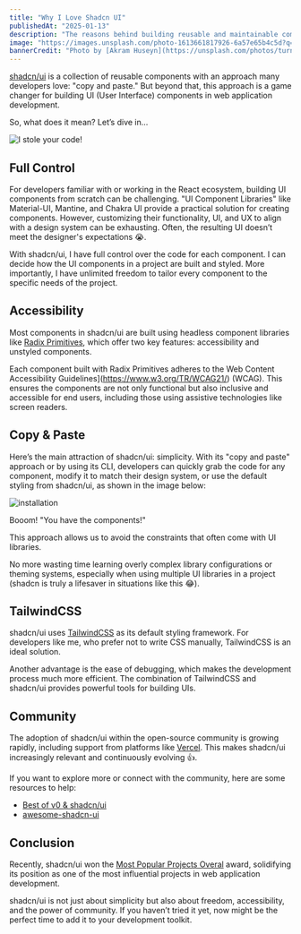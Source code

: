 ```yaml
---
title: "Why I Love Shadcn UI"
publishedAt: "2025-01-13"
description: "The reasons behind building reusable and maintainable components using shadcn/ui"
image: "https://images.unsplash.com/photo-1613661817926-6a57e65b4c5d?q=80&w=1974&auto=format&fit=crop&ixlib=rb-4.0.3&ixid=M3wxMjA3fDB8MHxwaG90by1wYWdlfHx8fGVufDB8fHx8fA%3D%3D"
bannerCredit: "Photo by [Akram Huseyn](https://unsplash.com/photos/turned-on-clear-glass-pendant-lamp-AHkEhVp3biQ)"
---
```


[shadcn/ui](https://ui.shadcn.com/) is a collection of reusable components with an approach many developers love: "copy and paste." But beyond that, this approach is a game changer for building UI (User Interface) components in web application development.

So, what does it mean? Let’s dive in…

![I stole your code!](/images/meme/stole-code.jpeg)

## Full Control

For developers familiar with or working in the React ecosystem, building UI components from scratch can be challenging. "UI Component Libraries" like Material-UI, Mantine, and Chakra UI provide a practical solution for creating components. However, customizing their functionality, UI, and UX to align with a design system can be exhausting. Often, the resulting UI doesn’t meet the designer's expectations 😭.

With shadcn/ui, I have full control over the code for each component. I can decide how the UI components in a project are built and styled. More importantly, I have unlimited freedom to tailor every component to the specific needs of the project.

## Accessibility

Most components in shadcn/ui are built using headless component libraries like [Radix Primitives](https://www.radix-ui.com/primitives), which offer two key features: accessibility and unstyled components.

Each component built with Radix Primitives adheres to the Web Content Accessibility Guidelines](https://www.w3.org/TR/WCAG21/) (WCAG). This ensures the components are not only functional but also inclusive and accessible for end users, including those using assistive technologies like screen readers.

## Copy & Paste

Here’s the main attraction of shadcn/ui: simplicity. With its "copy and paste" approach or by using its CLI, developers can quickly grab the code for any component, modify it to match their design system, or use the default styling from shadcn/ui, as shown in the image below:

![installation](/images/shadcn-installation.png)

Booom! "You have the components!"

This approach allows us to avoid the constraints that often come with UI libraries.

No more wasting time learning overly complex library configurations or theming systems, especially when using multiple UI libraries in a project (shadcn is truly a lifesaver in situations like this 😂).

## TailwindCSS

shadcn/ui uses [TailwindCSS](https://tailwindcss.com/) as its default styling framework. For developers like me, who prefer not to write CSS manually, TailwindCSS is an ideal solution.

Another advantage is the ease of debugging, which makes the development process much more efficient. The combination of TailwindCSS and shadcn/ui provides powerful tools for building UIs.

## Community

The adoption of shadcn/ui within the open-source community is growing rapidly, including support from platforms like [Vercel](https://vercel.com/). This makes shadcn/ui increasingly relevant and continuously evolving 👍.

If you want to explore more or connect with the community, here are some resources to help:

- [Best of v0 & shadcn/ui](https://best-of-v0.vercel.app/?q=&orderBy=newest&filterBy=all)
- [awesome-shadcn-ui](https://awesome-shadcn-ui.vercel.app/)

## Conclusion

Recently, shadcn/ui won the [Most Popular Projects Overal](https://x.com/shadcn/status/1879560380336521537) award, solidifying its position as one of the most influential projects in web application development.

shadcn/ui is not just about simplicity but also about freedom, accessibility, and the power of community. If you haven’t tried it yet, now might be the perfect time to add it to your development toolkit.
